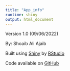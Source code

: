 ```yaml
---
title: "App_info"
runtime: shiny
output: html_document
---
```


Version 1.0 (09/06/2022)

By: Shoaib Ali Ajaib

Built using [Shiny](http://www.rstudio.com/shiny) by [RStudio](http://www.rstudio.com)

Code available on [GitHub](https://github.com/ajxa/GBMDeconvoluteR)


